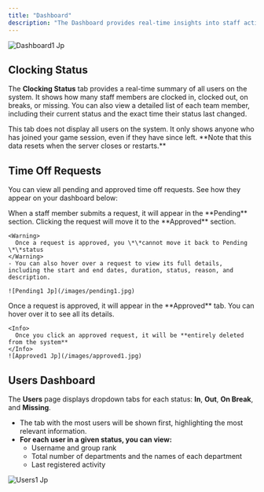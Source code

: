 ```yaml
---
title: "Dashboard"
description: "The Dashboard provides real-time insights into staff activity, showing each team member’s current status and their last clock-in time. It also allows you to view and manage time off requests, displaying both pending and approved requests in one place."
---
```


![Dashboard1 Jp](/images/dashboard1.jpg)

## Clocking Status

The **Clocking Status** tab provides a real-time summary of all users on the system. It shows how many staff members are clocked in, clocked out, on breaks, or missing. You can also view a detailed list of each team member, including their current status and the exact time their status last changed.

<Info>
  This tab does not display all users on the system. It only shows anyone who has joined your game session, even if they have since left. **Note that this data resets when the server closes or restarts.**
</Info>

## Time Off Requests

You can view all pending and approved time off requests. See how they appear on your dashboard below:

<AccordionGroup>
  <Accordion title="Pending Requests" defaultOpen icon="clock">
    When a staff member submits a request, it will appear in the **Pending** section. Clicking the request will move it to the **Approved** section.

    <Warning>
      Once a request is approved, you \*\*cannot move it back to Pending \*\*status
    </Warning>
    - You can also hover over a request to view its full details, including the start and end dates, duration, status, reason, and description.

    ![Pending1 Jp](/images/pending1.jpg)
  </Accordion>
  <Accordion title="Approved Requests" defaultOpen icon="badge-check">
    Once a request is approved, it will appear in the **Approved** tab. You can hover over it to see all its details.

    <Info>
      Once you click an approved request, it will be **entirely deleted from the system**
    </Info>
    ![Approved1 Jp](/images/approved1.jpg)
  </Accordion>
</AccordionGroup>

## Users Dashboard

The **Users** page displays dropdown tabs for each status: **In**, **Out**, **On Break**, and **Missing**.

- The tab with the most users will be shown first, highlighting the most relevant information.
- **For each user in a given status, you can view:**
  - Username and group rank
  - Total number of departments and the names of each department
  - Last registered activity

![Users1 Jp](/images/Users1.jpg)
